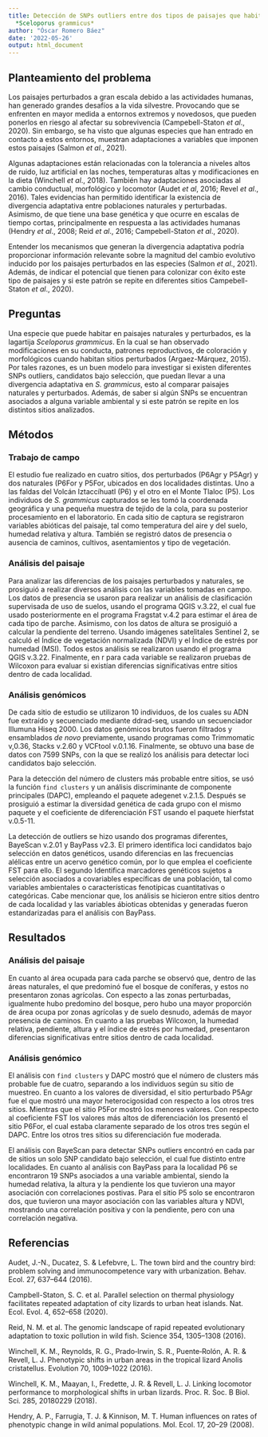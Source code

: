 ```yaml
---
title: Detección de SNPs outliers entre dos tipos de paisajes que habita la lagartija
  *Sceloporus grammicus*
author: "Óscar Romero Báez"
date: '2022-05-26'
output: html_document
---
```


## Planteamiento del problema

Los paisajes perturbados a gran escala debido a las actividades humanas, han generado grandes desafíos a la vida silvestre. Provocando que se enfrenten en mayor medida a entornos extremos y novedosos, que pueden ponerlos en riesgo al afectar su sobrevivencia (Campebell-Staton *et al*., 2020). Sin embargo, se ha visto que algunas especies que han entrado en contacto a estos entornos, muestran adaptaciones a variables que imponen estos paisajes (Salmon *et al*., 2021).

Algunas adaptaciones están relacionadas con la tolerancia a niveles altos de ruido, luz artificial en las noches, temperaturas altas y modificaciones en la dieta (Winchell *et al*., 2018). También hay adaptaciones asociadas al cambio conductual, morfológico y locomotor (Audet *et al*, 2016; Revel *et al*., 2016). Tales evidencias han permitido identificar la existencia de divergencia adaptativa entre poblaciones naturales y perturbadas. Asimismo, de que tiene una base genética y que ocurre en escalas de tiempo cortas, principalmente en respuesta a las actividades humanas (Hendry *et al*., 2008; Reid *et al*., 2016; Campebell-Staton *et al*., 2020).

Entender los mecanismos que generan la divergencia adaptativa podría proporcionar información relevante sobre la magnitud del cambio evolutivo inducido por los paisajes perturbados en las especies (Salmon *et al*., 2021). Además, de indicar el potencial que tienen para colonizar con éxito este tipo de paisajes y si este patrón se repite en diferentes sitios Campebell-Staton *et al*., 2020).

## Preguntas

Una especie que puede habitar en paisajes naturales y perturbados, es la lagartija *Sceloporus grammicus*. En la cual se han observado modificaciones en su conducta, patrones reproductivos, de coloración y morfológicos cuando habitan sitios perturbados (Argaez-Márquez, 2015). Por tales razones, es un buen modelo para investigar si existen diferentes SNPs outliers, candidatos bajo selección, que puedan llevar a una divergencia adaptativa en *S. grammicus*, esto al comparar paisajes naturales y perturbados. Además, de saber si algún SNPs se encuentran asociados a alguna variable ambiental y si este patrón se repite en los distintos sitios analizados.

## Métodos

### Trabajo de campo

El estudio fue realizado en cuatro sitios, dos perturbados (P6Agr y P5Agr) y dos naturales (P6For y P5For, ubicados en dos localidades distintas. Uno a las faldas del Volcán Iztaccíhuatl (P6) y el otro en el Monte Tlaloc (P5). Los individuos de *S. grammicus* capturados se les tomó la coordenada geográfica y una pequeña muestra de tejido de la cola, para su posterior procesamiento en el laboratorio. En cada sitio de captura se registraron variables abióticas del paisaje, tal como temperatura del aire y del suelo, humedad relativa y altura. También se registró datos de presencia o ausencia de caminos, cultivos, asentamientos y tipo de vegetación.

### Análisis del paisaje

Para analizar las diferencias de los paisajes perturbados y naturales, se prosiguió a realizar diversos análisis con las variables tomadas en campo. Los datos de presencia se usaron para realizar un análisis de clasificación supervisada de uso de suelos, usando el programa QGIS v.3.22, el cual fue usado posteriormente en el programa Fragstat v.4.2 para estimar el área de cada tipo de parche. Asimismo, con los datos de altura se prosiguió a calcular la pendiente del terreno. Usando imágenes satelitales Sentinel 2, se calculó el Índice de vegetación normalizada (NDVI) y el Índice de estrés por humedad (MSI). Todos estos análisis se realizaron usando el programa QGIS v.3.22. Finalmente, en r para cada variable se realizaron pruebas de Wilcoxon para evaluar si existían diferencias significativas entre sitios dentro de cada localidad.

### Análisis genómicos

De cada sitio de estudio se utilizaron 10 individuos, de los cuales su ADN fue extraído y secuenciado mediante ddrad-seq, usando un secuenciador Illumuna Hiseq 2000. Los datos genómicos brutos fueron filtrados y ensamblados *de novo* previamente, usando programas como Trimmomatic v,0.36, Stacks v.2.60 y VCFtool v.0.1.16. Finalmente, se obtuvo una base de datos con 7599 SNPs, con la que se realizó los análisis para detectar loci candidatos bajo selección.

Para la detección del número de clusters más probable entre sitios, se usó la función `find clusters` y un análisis discriminante de componente principales (DAPC), empleando el paquete adegenet v.2.1.5. Después se prosiguió a estimar la diversidad genética de cada grupo con el mismo paquete y el coeficiente de diferenciación FST usando el paquete hierfstat v.0.5-11.

La detección de outliers se hizo usando dos programas diferentes, BayeScan v.2.01 y BayPass v2.3. El primero identifica loci candidatos bajo selección en datos genéticos, usando diferencias en las frecuencias alélicas entre un acervo genético común, por lo que emplea el coeficiente FST para ello. El segundo Identifica marcadores genéticos sujetos a selección asociados a covariables específicas de una población, tal como variables ambientales o características fenotípicas cuantitativas o categóricas. Cabe mencionar que, los análisis se hicieron entre sitios dentro de cada localidad y las variables ábioticas obtenidas y generadas fueron estandarizadas para el análisis con BayPass.

## Resultados

### Análisis del paisaje

En cuanto al área ocupada para cada parche se observó que, dentro de las áreas naturales, el que predominó fue el bosque de coníferas, y estos no presentaron zonas agrícolas. Con especto a las zonas perturbadas, igualmente hubo predomino del bosque, pero hubo una mayor proporción de área ocupa por zonas agrícolas y de suelo desnudo, además de mayor presencia de caminos. En cuanto a las pruebas Wilcoxon, la humedad relativa, pendiente, altura y el índice de estrés por humedad, presentaron diferencias significativas entre sitios dentro de cada localidad.

### Análisis genómico

El análisis con `find clusters` y DAPC mostró que el número de clusters más probable fue de cuatro, separando a los individuos según su sitio de muestreo. En cuanto a los valores de diversidad, el sitio perturbado P5Agr fue el que mostró una mayor heterocigosidad con respecto a los otros tres sitios. Mientras que el sitio P5For mostró los menores valores. Con respecto al coeficiente FST los valores más altos de diferenciación los presentó el sitio P6For, el cual estaba claramente separado de los otros tres según el DAPC. Entre los otros tres sitios su diferenciación fue moderada.

El análisis con BayeScan para detectar SNPs outliers encontró en cada par de sitios un solo SNP candidato bajo selección, el cual fue distinto entre localidades. En cuanto al análisis con BayPass para la localidad P6 se encontraron 19 SNPs asociados a una variable ambiental, siendo la humedad relativa, la altura y la pendiente los que tuvieron una mayor asociación con correlaciones postivas. Para el sitio P5 solo se encontraron dos, que tuvieron una mayor asociación con las variables altura y NDVI, mostrando una correlación positiva y con la pendiente, pero con una correlación negativa.

## Referencias

Audet, J.-N., Ducatez, S. & Lefebvre, L. The town bird and the country bird: problem solving and immunocompetence vary with urbanization. Behav. Ecol. 27, 637–644 (2016).

Campbell-Staton, S. C. et al. Parallel selection on thermal physiology facilitates repeated adaptation of city lizards to urban heat islands. Nat. Ecol. Evol. 4, 652–658 (2020).

Reid, N. M. et al. The genomic landscape of rapid repeated evolutionary adaptation to toxic pollution in wild fish. Science 354, 1305–1308 (2016).

Winchell, K. M., Reynolds, R. G., Prado‐Irwin, S. R., Puente‐Rolón, A. R. & Revell, L. J. Phenotypic shifts in urban areas in the tropical lizard Anolis cristatellus. Evolution 70, 1009–1022 (2016).

Winchell, K. M., Maayan, I., Fredette, J. R. & Revell, L. J. Linking locomotor performance to morphological shifts in urban lizards. Proc. R. Soc. B Biol. Sci. 285, 20180229 (2018).

Hendry, A. P., Farrugia, T. J. & Kinnison, M. T. Human influences on rates of phenotypic change in wild animal populations. Mol. Ecol. 17, 20–29 (2008).